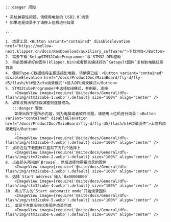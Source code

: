 


    :::danger 须知

    * 系统兼容性问题，请使用电脑的`USB2.0`烧录
    * 如果还是烧录不了请换上位机进行烧录
    
    :::

    1. 烧录工具 <Button variant="contained" disableElevation href="https://mellow-next.klipper.cn/docs/ResDownload/auxiliary_software/">下载地址</Button>
    2. 需要下载`SetupSTM32CubeProgrammer`与`STM32 DFU驱动`
    3. 将前面编译好的固件(klipper.bin)或者预先编译好的`Katapult固件`复制到电脑任意目录
    4. 使用Type-C数据线将主板连接到电脑，请确保已经：<Button variant="contained" disableElevation href="/docs/ProductDoc/MainBoard/fly-d/fly-d5/flash/bl#进入dfu烧录模式">进入DFU烧录模式</Button>
    5. STM32CubeProgrammer中选择USB模式，并刷新，连接
        <ImageView image={require('@site/docs/General/dfu-flash/img/stm32cube-1.webp').default} size="100%" align="center" />
    6. 如果没有出现错误弹窗则连接成功。
       :::danger 警告
        如果出现下图所示内容，则为电脑或者软件问题，请使用上位机进行烧录：<Button variant="contained" disableElevation href="/docs/ProductDoc/MainBoard/fly-d/fly-d5/flash/bl#烧录固件">上位机烧录教程</Button>
        :::
        <ImageView image={require('@site/docs/General/dfu-flash/img/stm32cube-7.webp').default} size="100%" align="center" />
    7. 点击左边下载图标并且将下方几个选择上
        <ImageView image={require('@site/docs/General/dfu-flash/img/stm32cube-2.webp').default} size="100%" align="center" />
    8. 点击箭头所指的`Browse`，然后选择你需要烧录的固件
        <ImageView image={require('@site/docs/General/dfu-flash/img/stm32cube-3.webp').default} size="100%" align="center" />
    9. 选择`Start address`输入`0x08000000`
        <ImageView image={require('@site/docs/General/dfu-flash/img/stm32cube-4.webp').default} size="100%" align="center" />
    10. 点击下方的`Start automatic mode`开始烧录固件
        <ImageView image={require('@site/docs/General/dfu-flash/img/stm32cube-5.webp').default} size="100%" align="center" />
    11. 出现下方提示则代表固件烧录完成
        <ImageView image={require('@site/docs/General/dfu-flash/img/stm32cube-6.webp').default} size="100%" align="center" />

